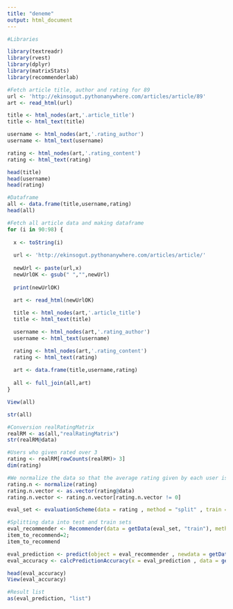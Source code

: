 ```yaml
---
title: "deneme"
output: html_document
---
```


```r
#Libraries

library(textreadr)
library(rvest)
library(dplyr)
library(matrixStats)
library(recommenderlab)

```


```r

#Fetch article title, author and rating for 89
url <- 'http://ekinsogut.pythonanywhere.com/articles/article/89'
art <- read_html(url)

title <- html_nodes(art,'.article_title')
title <- html_text(title)

username <- html_nodes(art,'.rating_author')
username <- html_text(username)

rating <- html_nodes(art,'.rating_content')
rating <- html_text(rating)

head(title)
head(username)
head(rating)
```

```r
#Dataframe
all <- data.frame(title,username,rating)
head(all)
```

```r
#Fetch all article data and making dataframe
for (i in 90:98) {
  
  x <- toString(i)
  
  url <- 'http://ekinsogut.pythonanywhere.com/articles/article/'
  
  newUrl <- paste(url,x)
  newUrlOK <- gsub(" ","",newUrl)
  
  print(newUrlOK)

  art <- read_html(newUrlOK)
  
  title <- html_nodes(art,'.article_title')
  title <- html_text(title)

  username <- html_nodes(art,'.rating_author')
  username <- html_text(username)

  rating <- html_nodes(art,'.rating_content')
  rating <- html_text(rating)
  
  art <- data.frame(title,username,rating)
  
  all <- full_join(all,art)
}
```
```r
View(all)
```

```r
str(all)
```

```r
#Conversion realRatingMatrix
realRM <- as(all,"realRatingMatrix")
str(realRM@data)
```
```r
#Users who given rated over 3
rating <- realRM[rowCounts(realRM)> 3]
dim(rating)
```
```r
#We normalize the data so that the average rating given by each user is 0.
rating.n <- normalize(rating)
rating.n.vector <- as.vector(rating@data)
rating.n.vector <- rating.n.vector[rating.n.vector != 0]

```
```r
eval_set <- evaluationScheme(data = rating , method = "split" , train = 0.8 , given = 8) #8 Users
```
```r
#Splitting data into test and train sets
eval_recommender <- Recommender(data = getData(eval_set, "train"), method = "IBCF" , parameter = NULL)
item_to_recommend=2;
item_to_recommend

eval_prediction <- predict(object = eval_recommender , newdata = getData(eval_set, "known"), n = item_to_recommend , type = "ratings")
eval_accuracy <- calcPredictionAccuracy(x = eval_prediction , data = getData(eval_set , "unknown"), byUser = TRUE)

head(eval_accuracy)
View(eval_accuracy)
```
```r
#Result list
as(eval_prediction, "list")
```




























